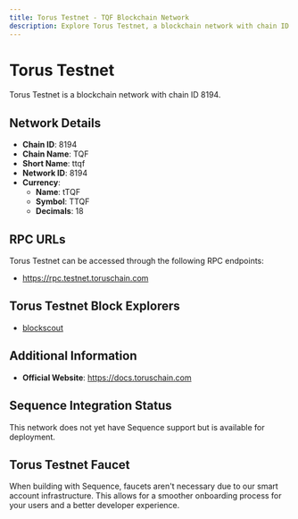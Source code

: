 ```yaml
--- 
title: Torus Testnet - TQF Blockchain Network
description: Explore Torus Testnet, a blockchain network with chain ID 8194. Learn about its native currency, tTQF, and how to interact with the network.
---
```


# Torus Testnet

Torus Testnet is a blockchain network with chain ID 8194.

## Network Details

- **Chain ID**: 8194
- **Chain Name**: TQF
- **Short Name**: ttqf
- **Network ID**: 8194
- **Currency**: 
  - **Name**: tTQF
  - **Symbol**: TTQF
  - **Decimals**: 18

## RPC URLs

Torus Testnet can be accessed through the following RPC endpoints:

- https://rpc.testnet.toruschain.com

## Torus Testnet Block Explorers

- [blockscout](https://testnet.toruscan.com)

## Additional Information

- **Official Website**: https://docs.toruschain.com

## Sequence Integration Status

This network does not yet have Sequence support but is available for deployment.

## Torus Testnet Faucet

When building with Sequence, faucets aren't necessary due to our smart account infrastructure. This allows for a smoother onboarding process for your users and a better developer experience.
